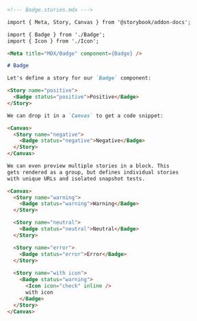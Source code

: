 ```md
<!--- Badge.stories.mdx --->

import { Meta, Story, Canvas } from '@storybook/addon-docs';

import { Badge } from './Badge';
import { Icon } from './Icon';

<Meta title="MDX/Badge" component={Badge} />

# Badge

Let's define a story for our `Badge` component:

<Story name="positive">
  <Badge status="positive">Positive</Badge>
</Story>

We can drop it in a `Canvas` to get a code snippet:

<Canvas>
  <Story name="negative">
    <Badge status="negative">Negative</Badge>
  </Story>
</Canvas>

We can even preview multiple stories in a block. This
gets rendered as a group, but defines individual stories
with unique URLs and isolated snapshot tests.

<Canvas>
  <Story name="warning">
    <Badge status="warning">Warning</Badge>
  </Story>

  <Story name="neutral">
    <Badge status="neutral">Neutral</Badge>
  </Story>

  <Story name="error">
    <Badge status="error">Error</Badge>
  </Story>
  
  <Story name="with icon">
    <Badge status="warning">
      <Icon icon="check" inline />
      with icon
    </Badge>
  </Story>
</Canvas>
```